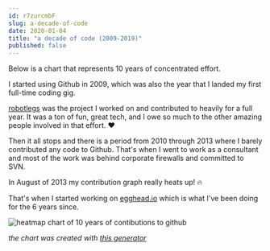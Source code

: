 ```yaml
---
id: r7zurcmbF 
slug: a-decade-of-code 
date: 2020-01-04 
title: "a decade of code (2009-2019)"
published: false
---
```


Below is a chart that represents 10 years of concentrated effort.

I started using Github in 2009, which was also the year that I landed my first
full-time coding gig.

[robotlegs](https://github.com/robotlegs/robotlegs-framework) was the project I
worked on and contributed to heavily for a full year. It was a ton of fun, great
tech, and I owe so much to the other amazing people involved in that effort. ❤️

Then it all stops and there is a period from 2010 through 2013 where I barely
contributed any code to Github. That's when I went to work as a consultant and
most of the work was behind corporate firewalls and committed to SVN.

In August of 2013 my contribution graph really heats up! 🔥

That's when I started working on [egghead.io](https://egghead.io/s/dtccr) which
is what I've been doing for the 6 years since.

![heatmap chart of 10 years of contibutions to github](/images/commit-chart.png)

_the chart was created
with [this generator](https://github-contributions.now.sh/)_


